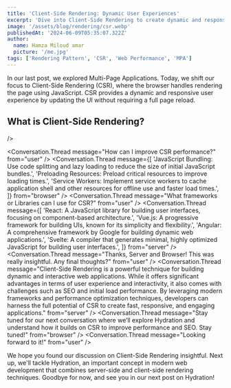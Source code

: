 ```yaml
---
title: 'Client-Side Rendering: Dynamic User Experiences'
excerpt: 'Dive into Client-Side Rendering to create dynamic and responsive web applications using JavaScript.'
image: '/assets/blog/rendering/csr.webp'
publishedAt: '2024-06-09T05:35:07.322Z'
author:
  name: Hamza Miloud amar
  picture: '/me.jpg'
tags: ['Rendering Pattern', 'CSR', 'Web Performance', 'MPA']
---
```


In our last post, we explored Multi-Page Applications. Today, we shift our focus to Client-Side Rendering (CSR), where the browser handles rendering the page using JavaScript. CSR provides a dynamic and responsive user experience by updating the UI without requiring a full page reload.

## What is Client-Side Rendering?

<Conversation>
  <Conversation.Thread
    message="Hey Chat, I've heard about Client-Side Rendering (CSR). Can you explain what it is?"
    from="user"
  />
  <Conversation.Thread
    message="Of course! In CSR, As a server I deliver a minimal HTML file Inside it I add the necessary JavaScript files. I don't generate the content; instead, I provide the resources needed for the browser to do the rendering."
    from="server"
  />
  <Conversation.Thread
    message="And once I receive these files, I take over by executing the JavaScript to render the webpage. This means the content is dynamically generated and updated on the client side, offering a more interactive experience."
    from="browser"
  />
  <Conversation.Thread message="Why do we need CSR?" from="user" />
  <Conversation.Thread
    message="CSR became popular with the rise of Single-Page Applications (SPAs), which offer a more dynamic and interactive user experience similar to desktop applications. CSR allows for faster navigation and better responsiveness since the page doesn't need to be fully reloaded for each user interaction."
    from="server"
  />
  <Conversation.Thread message="When should I use CSR?" from="user" />
  <Conversation.Thread
    message={[
      'Interactivity is crucial: For applications requiring rich user interactions and dynamic content updates without full page reloads.',
      'Speed in navigation: When fast client-side routing and smooth transitions between pages are needed.',
      'Separation of client and server logic: When you want a clear separation of concerns, with the client handling the UI and the server handling data operations.',
    ]}
    from="browser"
  />
  <Conversation.Thread
    message="What are the pros of CSR?"
    from="user"
  />
  <Conversation.Thread
    message={[
      'Enhanced Interactivity: CSR enables highly interactive and dynamic user experiences.',
      'Reduced Server Load: Since the client handles the rendering, the server can focus on data processing and API responses.',
      'Smooth Navigation: Users can navigate between views without full page reloads, providing a smoother experience.',
    ]}
    from="browser"
  />
  <Conversation.Thread message="And the cons?" from="user" />
  <Conversation.Thread
    message={[
      'SEO Challenges: Search engines might struggle to index content generated dynamically by JavaScript, although modern SEO techniques and prerendering can mitigate this.',
      'Initial Load Time: The initial load might be slower because I, the browser, have to downloads, parses and executes JavaScript before rendering the page.',
      'Performance Issues: Large JavaScript bundles can delay the First Contentful Paint (FCP) and Time to Interactive (TTI).',
    ]}
    from="browser"
  />
    <Conversation.Thread
    message="Can you explain more about these SEO challenges, initial load time issues?"
    from="user"
  />
  <Conversation.Thread
    message={[
      "SEO Challenges: Search engines like Google may have difficulty indexing content that is generated by JavaScript on the client side. This can result in poorer search engine rankings because the content isn't immediately available when the page is loaded. Techniques like prerendering can help by generating static HTML versions of pages for search engines to index.",
       "Initial Load Time: The initial load time can be slower with CSR because the browser needs to downloads, parses and executes JavaScript before it can render the page. This can make the website feel slower to users initially. Optimizing JavaScript and deferring non-critical scripts can improve load times.",
    ]}
    from="browser"

/>

  <Conversation.Thread
    message="How can I improve CSR performance?"
    from="user"
  />
  <Conversation.Thread
    message={[
      'JavaScript Bundling: Use code splitting and lazy loading to reduce the size of initial JavaScript bundles.',
      'Preloading Resources: Preload critical resources to improve loading times.',
      'Service Workers: Implement service workers to cache application shell and other resources for offline use and faster load times.',
    ]}
    from="browser"
  />
  <Conversation.Thread
    message="What frameworks or Libraries can I use for CSR?"
    from="user"
  />
  <Conversation.Thread
    message={[
      'React: A JavaScript library for building user interfaces, focusing on component-based architecture.',
      'Vue.js: A progressive framework for building UIs, known for its simplicity and flexibility.',
      'Angular: A comprehensive framework by Google for building dynamic web applications.',
      'Svelte: A compiler that generates minimal, highly optimized JavaScript for building user interfaces.',
    ]}
    from="server"
  />
  <Conversation.Thread
    message="Thanks, Server and Browser! This was really insightful. Any final thoughts?"
    from="user"
  />
  <Conversation.Thread
    message="Client-Side Rendering is a powerful technique for building dynamic and interactive web applications. While it offers significant advantages in terms of user experience and interactivity, it also comes with challenges such as SEO and initial load performance. By leveraging modern frameworks and performance optimization techniques, developers can harness the full potential of CSR to create fast, responsive, and engaging applications."
    from="server"
  />
  <Conversation.Thread
    message="Stay tuned for our next conversation where we’ll explore Hydration and understand how it builds on CSR to improve performance and SEO. Stay tuned!"
    from="browser"
  />
  <Conversation.Thread message="Looking forward to it!" from="user" />
</Conversation>

We hope you found our discussion on Client-Side Rendering insightful. Next up, we'll tackle Hydration, an important concept in modern web development that combines server-side and client-side rendering techniques. Goodbye for now, and see you in our next post on Hydration!
